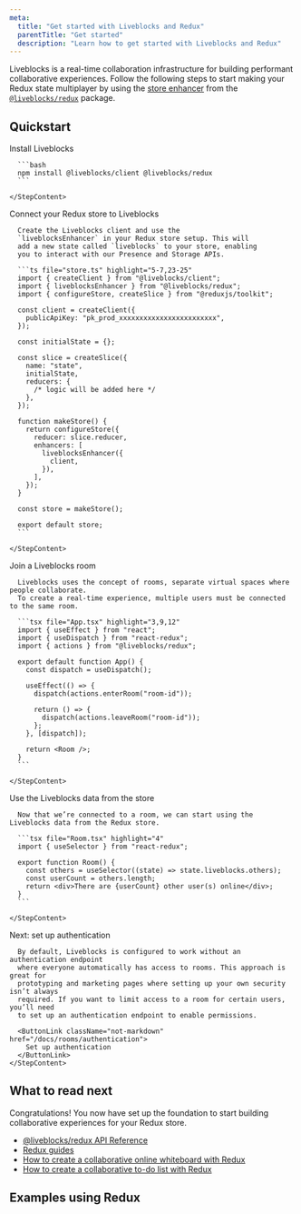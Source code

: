 ```yaml
---
meta:
  title: "Get started with Liveblocks and Redux"
  parentTitle: "Get started"
  description: "Learn how to get started with Liveblocks and Redux"
---
```


Liveblocks is a real-time collaboration infrastructure for building performant
collaborative experiences. Follow the following steps to start making your Redux
state multiplayer by using the
[store enhancer](https://redux.js.org/understanding/thinking-in-redux/glossary#store-enhancer)
from the [`@liveblocks/redux`](/docs/api-reference/liveblocks-redux) package.

## Quickstart

<Steps>
  <Step>
    <StepTitle>Install Liveblocks</StepTitle>
    <StepContent>

      ```bash
      npm install @liveblocks/client @liveblocks/redux
      ```

    </StepContent>

  </Step>
  <Step>
    <StepTitle>Connect your Redux store to Liveblocks</StepTitle>
    <StepContent>

      Create the Liveblocks client and use the
      `liveblocksEnhancer` in your Redux store setup. This will
      add a new state called `liveblocks` to your store, enabling
      you to interact with our Presence and Storage APIs.

      ```ts file="store.ts" highlight="5-7,23-25"
      import { createClient } from "@liveblocks/client";
      import { liveblocksEnhancer } from "@liveblocks/redux";
      import { configureStore, createSlice } from "@reduxjs/toolkit";

      const client = createClient({
        publicApiKey: "pk_prod_xxxxxxxxxxxxxxxxxxxxxxxx",
      });

      const initialState = {};

      const slice = createSlice({
        name: "state",
        initialState,
        reducers: {
          /* logic will be added here */
        },
      });

      function makeStore() {
        return configureStore({
          reducer: slice.reducer,
          enhancers: [
            liveblocksEnhancer({
              client,
            }),
          ],
        });
      }

      const store = makeStore();

      export default store;
      ```

    </StepContent>

  </Step>
  <Step>
    <StepTitle>Join a Liveblocks room</StepTitle>
    <StepContent>

      Liveblocks uses the concept of rooms, separate virtual spaces where people collaborate.
      To create a real-time experience, multiple users must be connected to the same room.

      ```tsx file="App.tsx" highlight="3,9,12"
      import { useEffect } from "react";
      import { useDispatch } from "react-redux";
      import { actions } from "@liveblocks/redux";

      export default function App() {
        const dispatch = useDispatch();

        useEffect(() => {
          dispatch(actions.enterRoom("room-id"));

          return () => {
            dispatch(actions.leaveRoom("room-id"));
          };
        }, [dispatch]);

        return <Room />;
      }
      ```

    </StepContent>

  </Step>
  <Step>
    <StepTitle>Use the Liveblocks data from the store</StepTitle>
    <StepContent>

      Now that we’re connected to a room, we can start using the Liveblocks data from the Redux store.

      ```tsx file="Room.tsx" highlight="4"
      import { useSelector } from "react-redux";

      export function Room() {
        const others = useSelector((state) => state.liveblocks.others);
        const userCount = others.length;
        return <div>There are {userCount} other user(s) online</div>;
      }
      ```

    </StepContent>

  </Step>
  <Step lastStep>
    <StepTitle>Next: set up authentication</StepTitle>
    <StepContent>
    
      By default, Liveblocks is configured to work without an authentication endpoint
      where everyone automatically has access to rooms. This approach is great for
      prototyping and marketing pages where setting up your own security isn’t always
      required. If you want to limit access to a room for certain users, you’ll need
      to set up an authentication endpoint to enable permissions.

      <ButtonLink className="not-markdown" href="/docs/rooms/authentication">
        Set up authentication
      </ButtonLink>
    </StepContent>

  </Step>
</Steps>

## What to read next

Congratulations! You now have set up the foundation to start building
collaborative experiences for your Redux store.

- [@liveblocks/redux API Reference](/docs/api-reference/liveblocks-redux)
- [Redux guides](/docs/guides?technologies=redux)
- [How to create a collaborative online whiteboard with Redux](/docs/guides/how-to-create-a-collaborative-online-whiteboard-with-react-redux-and-liveblocks)
- [How to create a collaborative to-do list with Redux](/docs/guides/how-to-create-a-collaborative-to-do-list-with-react-redux-and-liveblocks)

## Examples using Redux

<ListGrid columns={2}>
  <ExampleCard
    example={{
      title: "Collaborative To-do List",
      slug: "collaborative-todo-list/redux-todo-list",
      image: "/images/examples/thumbnails/collaborative-todo-list.jpg",
    }}
    technologies={["nextjs", "vuejs", "sveltekit", "solidjs", "javascript"]}
    openInNewWindow
  />
  <ExampleCard
    example={{
      title: "Collaborative Whiteboard",
      slug: "collaborative-whiteboard/redux-whiteboard",
      image: "/images/examples/thumbnails/collaborative-whiteboard.jpg",
      advanced: true,
    }}
    technologies={["nextjs", "redux", "zustand"]}
    openInNewWindow
  />
</ListGrid>
